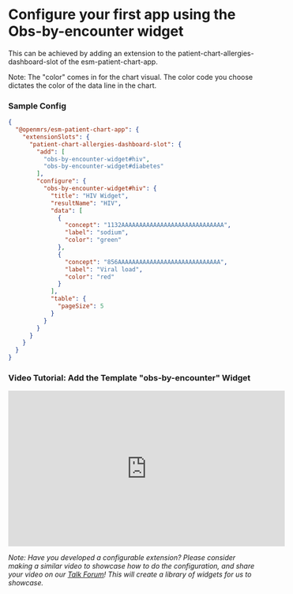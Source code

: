 # Configure your first app using the Obs-by-encounter widget

This can be achieved by adding an extension to the patient-chart-allergies-dashboard-slot of the esm-patient-chart-app. 

Note: The "color" comes in for the chart visual. The color code you choose dictates the color of the data line in the chart.

### Sample Config
```json
{
  "@openmrs/esm-patient-chart-app": {
    "extensionSlots": {
      "patient-chart-allergies-dashboard-slot": {
        "add": [
          "obs-by-encounter-widget#hiv",
          "obs-by-encounter-widget#diabetes"
        ],
        "configure": {
          "obs-by-encounter-widget#hiv": {
            "title": "HIV Widget",
            "resultName": "HIV",
            "data": [
              {
                "concept": "1132AAAAAAAAAAAAAAAAAAAAAAAAAAAAA",
                "label": "sodium",
                "color": "green"
              },
              {
                "concept": "856AAAAAAAAAAAAAAAAAAAAAAAAAAAAA",
                "label": "Viral load",
                "color": "red"
              }
            ],
            "table": {
              "pageSize": 5
            }
          }
        }
      }
    }
  }
}
```

### Video Tutorial: Add the Template "obs-by-encounter" Widget 

<iframe width="560" height="315" src="https://www.youtube.com/embed/Nv-9hrRC758" title="YouTube video player" frameborder="0" allow="accelerometer; autoplay; clipboard-write; encrypted-media; gyroscope; picture-in-picture; web-share" allowfullscreen></iframe>

_Note: Have you developed a configurable extension? Please consider making a similar video to showcase how to do the configuration, and share your video on our [Talk Forum](https://talk.openmrs.org/)! This will create a library of widgets for us to showcase._
